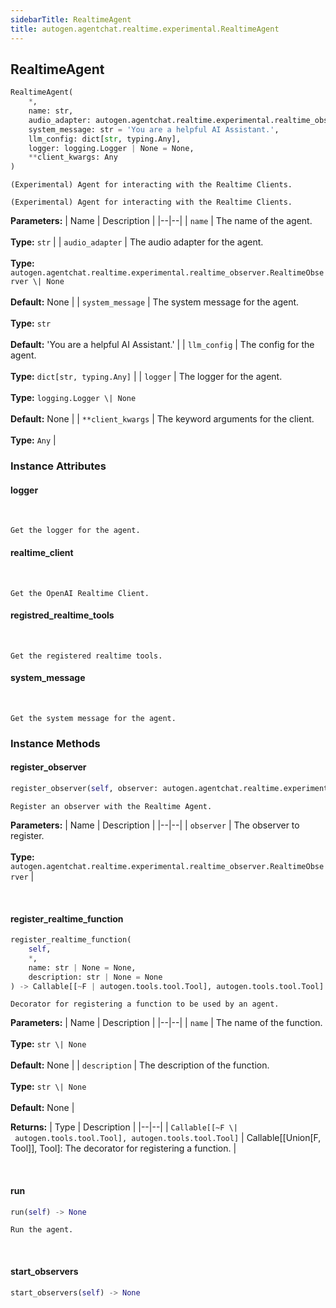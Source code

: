 ```yaml
---
sidebarTitle: RealtimeAgent
title: autogen.agentchat.realtime.experimental.RealtimeAgent
---
```

<h2 id="autogen.agentchat.realtime.experimental.RealtimeAgent" class="doc doc-heading">
    <code class="doc-symbol doc-symbol-heading doc-symbol-class"></code>
    <span class="doc doc-object-name doc-class-name">RealtimeAgent</span>
</h2>

```python
RealtimeAgent(
    *,
    name: str,
    audio_adapter: autogen.agentchat.realtime.experimental.realtime_observer.RealtimeObserver | None = None,
    system_message: str = 'You are a helpful AI Assistant.',
    llm_config: dict[str, typing.Any],
    logger: logging.Logger | None = None,
    **client_kwargs: Any
)
```

    (Experimental) Agent for interacting with the Realtime Clients.
    
    (Experimental) Agent for interacting with the Realtime Clients.

<b>Parameters:</b>
| Name | Description |
|--|--|
| `name` | The name of the agent.<br/><br/>**Type:** `str` |
| `audio_adapter` | The audio adapter for the agent.<br/><br/>**Type:** `autogen.agentchat.realtime.experimental.realtime_observer.RealtimeObserver \| None`<br/><br/>**Default:** None |
| `system_message` | The system message for the agent.<br/><br/>**Type:** `str`<br/><br/>**Default:** 'You are a helpful AI Assistant.' |
| `llm_config` | The config for the agent.<br/><br/>**Type:** `dict[str, typing.Any]` |
| `logger` | The logger for the agent.<br/><br/>**Type:** `logging.Logger \| None`<br/><br/>**Default:** None |
| `**client_kwargs` | The keyword arguments for the client.<br/><br/>**Type:** `Any` |

### Instance Attributes

<code class="doc-symbol doc-symbol-heading doc-symbol-attribute"></code>
#### logger
<br />

    Get the logger for the agent.

<code class="doc-symbol doc-symbol-heading doc-symbol-attribute"></code>
#### realtime_client
<br />

    Get the OpenAI Realtime Client.

<code class="doc-symbol doc-symbol-heading doc-symbol-attribute"></code>
#### registred_realtime_tools
<br />

    Get the registered realtime tools.

<code class="doc-symbol doc-symbol-heading doc-symbol-attribute"></code>
#### system_message
<br />

    Get the system message for the agent.

### Instance Methods

<code class="doc-symbol doc-symbol-heading doc-symbol-method"></code>
#### register_observer

```python
register_observer(self, observer: autogen.agentchat.realtime.experimental.realtime_observer.RealtimeObserver) -> None
```

    Register an observer with the Realtime Agent.

<b>Parameters:</b>
| Name | Description |
|--|--|
| `observer` | The observer to register.<br/><br/>**Type:** `autogen.agentchat.realtime.experimental.realtime_observer.RealtimeObserver` |

<br />

<code class="doc-symbol doc-symbol-heading doc-symbol-method"></code>
#### register_realtime_function

```python
register_realtime_function(
    self,
    *,
    name: str | None = None,
    description: str | None = None
) -> Callable[[~F | autogen.tools.tool.Tool], autogen.tools.tool.Tool]
```

    Decorator for registering a function to be used by an agent.

<b>Parameters:</b>
| Name | Description |
|--|--|
| `name` | The name of the function.<br/><br/>**Type:** `str \| None`<br/><br/>**Default:** None |
| `description` | The description of the function.<br/><br/>**Type:** `str \| None`<br/><br/>**Default:** None |

<b>Returns:</b>
| Type | Description |
|--|--|
| `Callable[[~F \| autogen.tools.tool.Tool], autogen.tools.tool.Tool]` | Callable[[Union[F, Tool]], Tool]: The decorator for registering a function. |

<br />

<code class="doc-symbol doc-symbol-heading doc-symbol-method"></code>
#### run

```python
run(self) -> None
```

    Run the agent.

<br />

<code class="doc-symbol doc-symbol-heading doc-symbol-method"></code>
#### start_observers

```python
start_observers(self) -> None
```

    

<br />